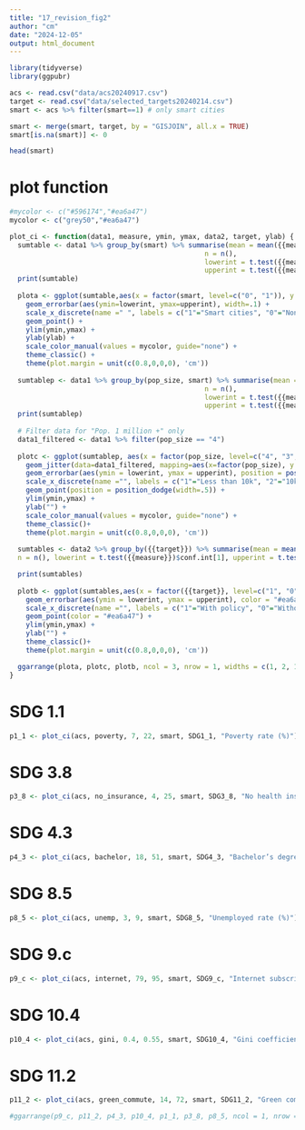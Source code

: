```yaml
---
title: "17_revision_fig2"
author: "cm"
date: "2024-12-05"
output: html_document
---
```


```r
library(tidyverse)
library(ggpubr)
```
```r
acs <- read.csv("data/acs20240917.csv")
target <- read.csv("data/selected_targets20240214.csv")
smart <- acs %>% filter(smart==1) # only smart cities
```

```r
smart <- merge(smart, target, by = "GISJOIN", all.x = TRUE)
smart[is.na(smart)] <- 0
```
```r
head(smart)
```
# plot function

```r
#mycolor <- c("#596174","#ea6a47")
mycolor <- c("grey50","#ea6a47")
```

```r
plot_ci <- function(data1, measure, ymin, ymax, data2, target, ylab) {
  sumtable <- data1 %>% group_by(smart) %>% summarise(mean = mean({{measure}}, na.rm=T), 
                                                n = n(),
                                                lowerint = t.test({{measure}})$conf.int[1], 
                                                upperint = t.test({{measure}})$conf.int[2],.groups = "drop")
  print(sumtable)
  
  plota <- ggplot(sumtable,aes(x = factor(smart, level=c("0", "1")), y = mean, color = as.factor(smart))) + 
    geom_errorbar(aes(ymin=lowerint, ymax=upperint), width=.1) + 
    scale_x_discrete(name =" ", labels = c("1"="Smart cities", "0"="Non-smart cities")) +
    geom_point() +
    ylim(ymin,ymax) +
    ylab(ylab) +
    scale_color_manual(values = mycolor, guide="none") +
    theme_classic() +
    theme(plot.margin = unit(c(0.8,0,0,0), 'cm'))
  
  sumtablep <- data1 %>% group_by(pop_size, smart) %>% summarise(mean = mean({{measure}}, na.rm=T), 
                                                n = n(),
                                                lowerint = t.test({{measure}})$conf.int[1], 
                                                upperint = t.test({{measure}})$conf.int[2], .groups = "drop")
  print(sumtablep)
  
  # Filter data for "Pop. 1 million +" only
  data1_filtered <- data1 %>% filter(pop_size == "4")
  
  plotc <- ggplot(sumtablep, aes(x = factor(pop_size, level=c("4", "3", "2", "1")), y = mean, color = as.factor(smart))) + 
    geom_jitter(data=data1_filtered, mapping=aes(x=factor(pop_size), y = {{measure}}), color = "lightgray", shape = 4, position =position_jitter(width = 0.05), show.legend = FALSE)+
    geom_errorbar(aes(ymin = lowerint, ymax = upperint), position = position_dodge(width=.5), width=.1) + 
    scale_x_discrete(name ="", labels = c("1"="Less than 10k", "2"="10k to 99,999", "3"="100k to 999,999", "4"="Pop. 1 million +")) +
    geom_point(position = position_dodge(width=.5)) +
    ylim(ymin,ymax) +
    ylab("") +
    scale_color_manual(values = mycolor, guide="none") +
    theme_classic()+
    theme(plot.margin = unit(c(0.8,0,0,0), 'cm'))
  
  sumtables <- data2 %>% group_by({{target}}) %>% summarise(mean = mean({{measure}}, na.rm=T),
  n = n(), lowerint = t.test({{measure}})$conf.int[1], upperint = t.test({{measure}})$conf.int[2], .groups = "drop")

  print(sumtables)
  
  plotb <- ggplot(sumtables,aes(x = factor({{target}}, level=c("1", "0")), y = mean)) + 
    geom_errorbar(aes(ymin = lowerint, ymax = upperint), color = "#ea6a47", width=.1) + 
    scale_x_discrete(name ="", labels = c("1"="With policy", "0"="Without policy")) +
    geom_point(color = "#ea6a47") +
    ylim(ymin,ymax) +
    ylab("") +
    theme_classic()+
    theme(plot.margin = unit(c(0.8,0,0,0), 'cm'))

  ggarrange(plota, plotc, plotb, ncol = 3, nrow = 1, widths = c(1, 2, 1) )
}
```

# SDG 1.1
```r
p1_1 <- plot_ci(acs, poverty, 7, 22, smart, SDG1_1, "Poverty rate (%)")
```

# SDG 3.8
```r
p3_8 <- plot_ci(acs, no_insurance, 4, 25, smart, SDG3_8, "No health insurance (%)")
```
# SDG 4.3
```r
p4_3 <- plot_ci(acs, bachelor, 18, 51, smart, SDG4_3, "Bachelor’s degree+ (%)")
```

# SDG 8.5
```r
p8_5 <- plot_ci(acs, unemp, 3, 9, smart, SDG8_5, "Unemployed rate (%)")
```

# SDG 9.c
```r
p9_c <- plot_ci(acs, internet, 79, 95, smart, SDG9_c, "Internet subscription (%)")
```
# SDG 10.4
```r
p10_4 <- plot_ci(acs, gini, 0.4, 0.55, smart, SDG10_4, "Gini coefficient")
```
# SDG 11.2
```r
p11_2 <- plot_ci(acs, green_commute, 14, 72, smart, SDG11_2, "Green commuting (%)")
```
```r
#ggarrange(p9_c, p11_2, p4_3, p10_4, p1_1, p3_8, p8_5, ncol = 1, nrow = 7, labels = "auto", label.x = 0.97) %>% ggsave(width=10, height=13, filename = "figure/acs_points.pdf", dpi=500)
```